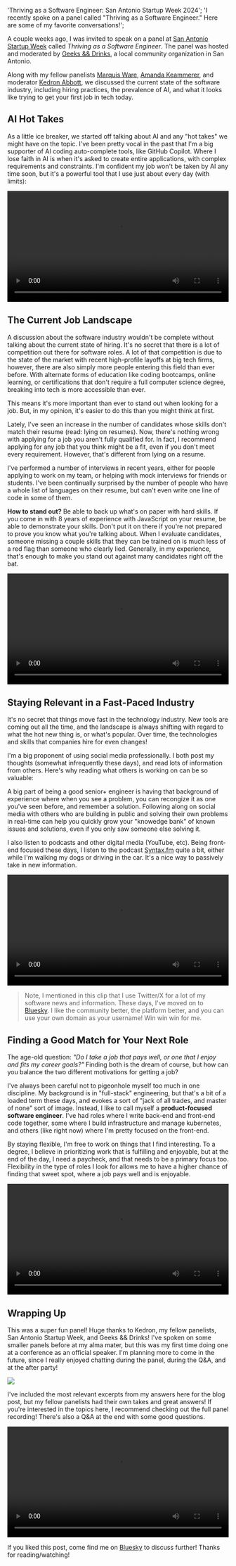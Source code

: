   'Thriving as a Software Engineer: San Antonio Startup Week 2024';
  'I recently spoke on a panel called "Thriving as a Software Engineer." Here are some of my favorite conversations!';

A couple weeks ago, I was invited to speak on a panel at [San Antonio Startup Week](https://sasw.co/) called _Thriving as a Software Engineer_.
The panel was hosted and moderated by [Geeks && Drinks](https://www.meetup.com/meetup-group-umecjcqo/), a local community organization in San Antonio.

Along with my fellow panelists [Marquis Ware](https://www.linkedin.com/in/marquisrware/), [Amanda Keammerer](https://www.linkedin.com/in/keammerer/),
and moderator [Kedron Abbott](https://www.linkedin.com/in/kedron-abbott/), we discussed the current state of the software industry, including hiring practices,
the prevalence of AI, and what it looks like trying to get your first job in tech today.

## AI Hot Takes

As a little ice breaker, we started off talking about AI and any "hot takes" we might have on the topic. I've been pretty
vocal in the past that I'm a big supporter of AI coding auto-complete tools, like GitHub Copilot. Where I lose faith in AI is
when it's asked to create entire applications, with complex requirements and constraints. I'm confident my job won't be taken by
AI any time soon, but it's a powerful tool that I use just about every day (with limits):

<video width="100%" height="auto" controls preload="metadata">
  <source
    src="https://video.static.donley.xyz/ai_hot_take.mp4"
    type="video/mp4"
  />
  Your browser does not support the video tag.
</video>

## The Current Job Landscape

A discussion about the software industry wouldn't be complete without talking about the current state of hiring.
It's no secret that there is a lot of competition out there for software roles. A lot of that competition is due to the
state of the market with recent high-profile layoffs at big tech firms, however, there are also simply more people entering
this field than ever before. With alternate forms of education like coding bootcamps, online learning, or certifications
that don't require a full computer science degree, breaking into tech is more accessible than ever.

This means it's more important than ever to stand out when looking for a job. But, in my opinion, it's easier to do this
than you might think at first.

Lately, I've seen an increase in the number of candidates whose skills don't match their resume (read: lying on resumes).
Now, there's nothing wrong with applying for a job you aren't fully qualified for. In fact, I recommend applying for any job
that you think might be a fit, even if you don't meet every requirement. However, that's different from lying on a resume.

I've performed a number of interviews in recent years, either for people applying to work on my team, or helping with mock interviews for friends or
students. I've been continually surprised by the number of people who have a whole list of languages on their resume, but can't even
write one line of code in some of them.

**How to stand out?** Be able to back up what's on paper with hard skills. If you come in with 8 years of experience with JavaScript
on your resume, be able to demonstrate your skills. Don't put it on there if you're not prepared to prove you know what you're talking about.
When I evaluate candidates, someone missing a couple skills that they can be trained on is much less of a red flag than someone who clearly lied.
Generally, in my experience, that's enough to make you stand out against many
candidates right off the bat.

<video width="100%" height="auto" controls preload="metadata">
  <source
    src="https://video.static.donley.xyz/current_hiring_state.mp4"
    type="video/mp4"
  />
  Your browser does not support the video tag.
</video>

## Staying Relevant in a Fast-Paced Industry

It's no secret that things move fast in the technology industry. New tools are coming out all the time,
and the landscape is always shifting with regard to what the hot new thing is, or what's popular. Over time,
the technologies and skills that companies hire for even changes!

I'm a big proponent of using social media professionally. I both post my thoughts (somewhat infrequently these days),
and read lots of information from others. Here's why reading what others is working on can be so valuable:

A big part of being a good senior+ engineer is having that background of experience where
when you see a problem, you can recongize it as one you've seen before, and remember a solution. Following along
on social media with others who are building in public and solving their own problems in real-time can help you quickly
grow your "knowedge bank" of known issues and solutions, even if you only saw someone else solving it.

I also listen to podcasts and other digital media (YouTube, etc). Being front-end focused these days, I listen to
the podcast [Syntax.fm](https://syntax.fm/) quite a bit, either while I'm walking my dogs or driving in the car.
It's a nice way to passively take in new information.

<video width="100%" height="auto" controls preload="metadata">
  <source
    src="https://video.static.donley.xyz/stay_up_to_date.mp4"
    type="video/mp4"
  />
  Your browser does not support the video tag.
</video>

> Note, I mentioned in this clip that I use Twitter/X for a lot of my software news and information. These days,
> I've moved on to [Bluesky](https://bsky.app/profile/keegan.codes). I like the community better, the platform better,
> and you can use your own domain as your username! Win win win for me.

## Finding a Good Match for Your Next Role

The age-old question: _"Do I take a job that pays well, or one that I enjoy and fits my career goals?"_ Finding both is the dream of course,
but how can you balance the two different motivations for getting a job?

I've always been careful not to pigeonhole myself too much in one discipline. My background is in "full-stack" engineering, but that's a bit
of a loaded term these days, and evokes a sort of "jack of all trades, and master of none" sort of image. Instead, I like to call myself a **product-focused software engineer**.
I've had roles where I write back-end and front-end code together, some where I build infrastructure and manage kubernetes, and others (like right now) where I'm
pretty focused on the front-end.

By staying flexible, I'm free to work on things that I find interesting. To a degree, I believe in prioritizing work that is fulfilling and enjoyable,
but at the end of the day, I need a paycheck, and that needs to be a primary focus too. Flexibility in the type of roles I look for allows me to have a higher
chance of finding that sweet spot, where a job pays well and is enjoyable.

<video width="100%" height="auto" controls preload="metadata">
  <source
    src="https://video.static.donley.xyz/finding_the_right_company.mp4"
    type="video/mp4"
  />
  Your browser does not support the video tag.
</video>

## Wrapping Up

This was a super fun panel! Huge thanks to Kedron, my fellow panelists, San Antonio Startup Week, and Geeks && Drinks! I've spoken
on some smaller panels before at my alma mater, but this was my first time doing one at a conference as an official speaker. I'm planning
more to come in the future, since I really enjoyed chatting during the panel, during the Q&A, and at the after party!

![](panel_group.png)

I've included the most relevant excerpts from my answers here for the blog post, but my fellow panelists had their own takes
and great answers! If you're interested in the topics here, I recommend checking out the full panel recording! There's also a Q&A at the end
with some good questions.

<video width="100%" height="auto" controls preload="metadata">
  <source
    src="https://video.static.donley.xyz/SASW_2024_full.mp4"
    type="video/mp4"
  />
  Your browser does not support the video tag.
</video>

If you liked this post, come find me on [Bluesky](https://bsky.app/profile/keegan.codes) to discuss further! Thanks for reading/watching!
